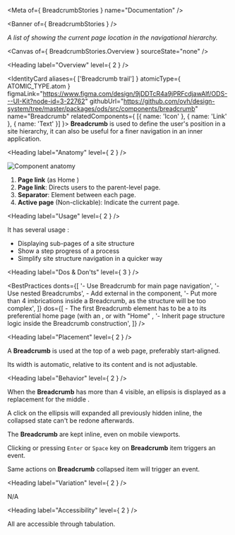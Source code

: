 
<Meta of={ BreadcrumbStories } name="Documentation" />

<Banner of={ BreadcrumbStories } />

_A list of <StorybookLink kind="ODS Components/Link" label="Links" story="Documentation" /> showing the current page location in the navigational hierarchy._

<Canvas of={ BreadcrumbStories.Overview } sourceState="none" />

<Heading label="Overview" level={ 2 } />

<IdentityCard aliases={ ['Breadcrumb trail'] }
              atomicType={ ATOMIC_TYPE.atom }
              figmaLink="https://www.figma.com/design/9jDDTcR4a9jPRFcdjawAlf/ODS---UI-Kit?node-id=3-22762"
              githubUrl="https://github.com/ovh/design-system/tree/master/packages/ods/src/components/breadcrumb"
              name="Breadcrumb"
              relatedComponents={ [{ name: 'Icon' }, { name: 'Link' }, { name: 'Text' }] }>
  **Breadcrumb** is used to define the user's position in a site hierarchy, it can also be useful for a finer navigation in
  an inner application.
</IdentityCard>

<Heading label="Anatomy" level={ 2 } />

![Component anatomy](components/breadcrumb/anatomy.png "Component anatomy")
1. **Page link** (as Home <StorybookLink kind="ODS Components/Icon" label="Icon" story="Documentation" />)
2. **Page link**: Directs users to the parent-level page.
3. **Separator**: Element between each page.
4. **Active page** (Non-clickable): Indicate the current page.

<Heading label="Usage" level={ 2 } />

It has several usage :
* Displaying sub-pages of a site structure
* Show a step progress of a process
* Simplify site structure navigation in a quicker way

<Heading label="Dos & Don'ts" level={ 3 } />

<BestPractices
  donts={[
    '- Use Breadcrumb for main page navigation',
    '- Use nested Breadcrumbs',
    <span>- Add external <StorybookLink kind="ODS Components/Link" label="Link" story="Documentation" /> in the component</span>,
    '- Put more than 4 imbrications inside a Breadcrumb, as the structure will be too complex',
  ]}
  dos={[
    <span>- The first Breadcrumb element has to be a <StorybookLink kind="ODS Components/Link" label="Link" story="Documentation" /> to its preferential home page (with an <StorybookLink kind="ODS Components/Icon" label="Icon" story="Documentation" />, or with "Home" <StorybookLink kind="ODS Components/Text" label="Text" story="Documentation" /></span>,
    '- Inherit page structure logic inside the Breadcrumb construction',
  ]}
/>

<Heading label="Placement" level={ 2 } />

A **Breadcrumb** is used at the top of a web page, preferably start-aligned.

Its width is automatic, relative to its content and is not adjustable.

<Heading label="Behavior" level={ 2 } />

When the **Breadcrumb** has more than 4 <StorybookLink kind="ODS Components/Link" label="Link" story="Documentation" /> visible, an ellipsis is displayed as a replacement for the middle <StorybookLink kind="ODS Components/Link" label="Link" story="Documentation" />.

A click on the ellipsis will expanded all previously hidden <StorybookLink kind="ODS Components/Link" label="Link" story="Documentation" /> inline, the collapsed state can't be redone afterwards.

The **Breadcrumb** <StorybookLink kind="ODS Components/Link" label="Link" story="Documentation" /> are kept inline, even on mobile viewports.

Clicking or pressing `Enter` or `Space` key on **Breadcrumb** item triggers an event.

Same actions on **Breadcrumb** collapsed item will trigger an event.

<Heading label="Variation" level={ 2 } />

N/A

<Heading label="Accessibility" level={ 2 } />

All <StorybookLink kind="ODS Components/Link" label="Links" story="Documentation" /> are accessible through tabulation.
